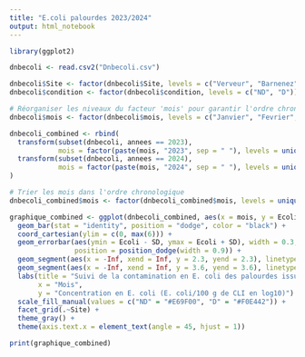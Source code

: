 ```yaml
---
title: "E.coli palourdes 2023/2024"
output: html_notebook
---
```

```r
library(ggplot2)

dnbecoli <- read.csv2("Dnbecoli.csv")

dnbecoli$Site <- factor(dnbecoli$Site, levels = c("Verveur", "Barnenez")) 
dnbecoli$condition <- factor(dnbecoli$condition, levels = c("ND", "D"))

# Réorganiser les niveaux du facteur 'mois' pour garantir l'ordre chronologique
dnbecoli$mois <- factor(dnbecoli$mois, levels = c("Janvier", "Fevrier", "Mars", "Avril", "Mai", "Juin", "Juillet", "Aout", "Septembre", "Octobre", "Novembre", "Decembre"))

dnbecoli_combined <- rbind(
  transform(subset(dnbecoli, annees == 2023), 
            mois = factor(paste(mois, "2023", sep = " "), levels = unique(paste(dnbecoli$mois, "2023", sep = " ")))),
  transform(subset(dnbecoli, annees == 2024), 
            mois = factor(paste(mois, "2024", sep = " "), levels = unique(paste(dnbecoli$mois, "2024", sep = " "))))
)

# Trier les mois dans l'ordre chronologique
dnbecoli_combined$mois <- factor(dnbecoli_combined$mois, levels = unique(dnbecoli_combined$mois))

graphique_combined <- ggplot(dnbecoli_combined, aes(x = mois, y = Ecoli, fill = condition)) +
  geom_bar(stat = "identity", position = "dodge", color = "black") +
  coord_cartesian(ylim = c(0, max(6))) +
  geom_errorbar(aes(ymin = Ecoli - SD, ymax = Ecoli + SD), width = 0.3, 
                position = position_dodge(width = 0.9)) +
  geom_segment(aes(x = -Inf, xend = Inf, y = 2.3, yend = 2.3), linetype = "solid", size = 1, color = "green") +
  geom_segment(aes(x = -Inf, xend = Inf, y = 3.6, yend = 3.6), linetype = "solid", size = 1, color = "red") +
  labs(title = "Suivi de la contamination en E. coli des palourdes issues des sites de Verveur et Barnenez", 
       x = "Mois", 
       y = "Concentration en E. coli (E. coli/100 g de CLI en log10)") +
  scale_fill_manual(values = c("ND" = "#E69F00", "D" = "#F0E442")) +
  facet_grid(.~Site) +
  theme_gray() +
  theme(axis.text.x = element_text(angle = 45, hjust = 1))

print(graphique_combined)

```


